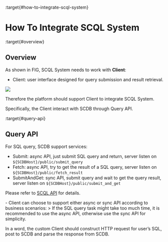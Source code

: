 :target{#how-to-integrate-scql-system}

# How To Integrate SCQL System

:target{#overview}

## Overview

As shown in FIG, SCQL System needs to work with <strong>Client</strong>:

- Client: user interface designed for query submission and result retrieval.

![](../../_assets/scql_system.png)

Therefore the platform should support Client to integrate SCQL System.

Specifically, the Client interact with SCDB through Query API.

:target{#query-api}

## Query API

For SQL query, SCDB support services:

- Submit: async API, just submit SQL query and return, server listen on `${SCDBHost}/public/submit_query`
- Fetch: async API, try to get the result of a SQL query, server listen on `${SCDBHost}/public/fetch_result`
- SubmitAndGet: sync API, submit query and wait to get the query result, server listen on `${SCDBHost}/public/submit_and_get`

Please refer to [SCQL API](../../reference/http-api.mdx) for details.

<Container type="note">
  - Client can choose to support either async or sync API according to business scenarios:
    > If the SQL query task might take too much time, it is recommended to use the async API, otherwise use the sync API for simplicity.
</Container>

In a word, the custom Client should construct HTTP request for user’s SQL, post to SCDB and parse the response from SCDB.
